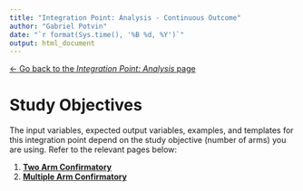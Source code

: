 ```yaml
---
title: "Integration Point: Analysis - Continuous Outcome"
author: "Gabriel Potvin"
date: "`r format(Sys.time(), '%B %d, %Y')`"
output: html_document
---
```


[$\leftarrow$ Go back to the *Integration Point: Analysis* page](IntegrationPointAnalysis.html)

# Study Objectives

The input variables, expected output variables, examples, and templates for this integration point depend on the study objective (number of arms) you are using. Refer to the relevant pages below:

1. [**Two Arm Confirmatory**](IntegrationPointAnalysisContinuousTwoArm.html)
1. [**Multiple Arm Confirmatory**](IntegrationPointAnalysisContinuousMultipleArm.html)
